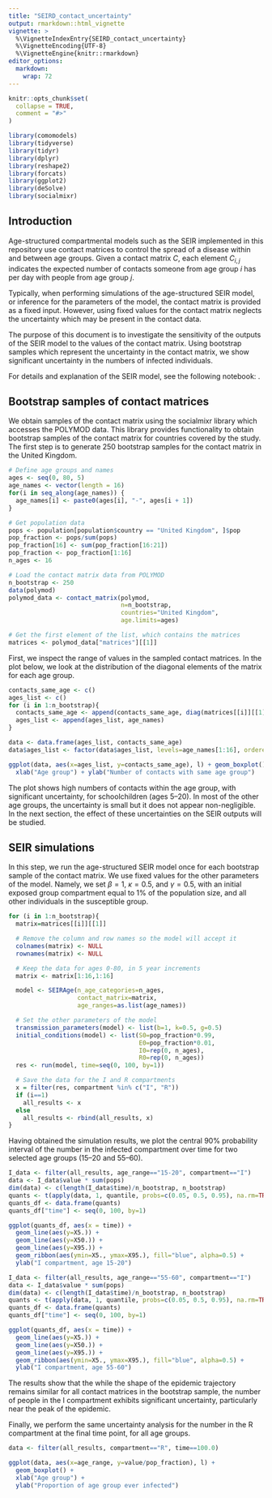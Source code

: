 ```yaml
---
title: "SEIRD_contact_uncertainty"
output: rmarkdown::html_vignette
vignette: >
  %\VignetteIndexEntry{SEIRD_contact_uncertainty}
  %\VignetteEncoding{UTF-8}
  %\VignetteEngine{knitr::rmarkdown}
editor_options:
  markdown:
    wrap: 72
---
```


```r
knitr::opts_chunk$set(
  collapse = TRUE,
  comment = "#>"
)
```

```r
library(comomodels)
library(tidyverse)
library(tidyr)
library(dplyr)
library(reshape2)
library(forcats)
library(ggplot2)
library(deSolve)
library(socialmixr)
```

## Introduction

Age-structured compartmental models such as the SEIR implemented in this
repository use contact matrices to control the spread of a disease within and
between age groups. Given a contact matrix $C$, each element $C_{i,j}$
indicates the expected number of contacts someone from age group $i$ has per
day with people from age group $j$.

Typically, when performing simulations of the age-structured SEIR model, or
inference for the parameters of the model, the contact matrix is provided as a
fixed input. However, using fixed values for the contact matrix neglects the
uncertainty which may be present in the contact data.

The purpose of this document is to investigate the sensitivity of the outputs
of the SEIR model to the values of the contact matrix. Using bootstrap samples
which represent the uncertainty in the contact matrix, we show significant
uncertainty in the numbers of infected individuals.

For details and explanation of the SEIR model, see the following notebook:
<link>.

## Bootstrap samples of contact matrices

We obtain samples of the contact matrix using the socialmixr library which
accesses the POLYMOD data. This library provides functionality to obtain
bootstrap samples of the contact matrix for countries covered by the study. The
first step is to generate 250 bootstrap samples for the contact matrix in the
United Kingdom.

```r

# Define age groups and names
ages <- seq(0, 80, 5)
age_names <- vector(length = 16)
for(i in seq_along(age_names)) {
  age_names[i] <- paste0(ages[i], "-", ages[i + 1])
}

# Get population data
pops <- population[population$country == "United Kingdom", ]$pop
pop_fraction <- pops/sum(pops)
pop_fraction[16] <- sum(pop_fraction[16:21])
pop_fraction <- pop_fraction[1:16]
n_ages <- 16

# Load the contact matrix data from POLYMOD
n_bootstrap <- 250
data(polymod)
polymod_data <- contact_matrix(polymod,
                               n=n_bootstrap,
                               countries="United Kingdom",
                               age.limits=ages)

# Get the first element of the list, which contains the matrices
matrices <- polymod_data["matrices"][[1]]

```

First, we inspect the range of values in the sampled contact matrices. In the
plot below, we look at the distribution of the diagonal elements of the matrix
for each age group.

```r

contacts_same_age <- c()
ages_list <- c()
for (i in 1:n_bootstrap){
  contacts_same_age <- append(contacts_same_age, diag(matrices[[i]][[1]])[1:16])
  ages_list <- append(ages_list, age_names)
}

data <- data.frame(ages_list, contacts_same_age)
data$ages_list <- factor(data$ages_list, levels=age_names[1:16], ordered=TRUE)

ggplot(data, aes(x=ages_list, y=contacts_same_age), l) + geom_boxplot() +
  xlab("Age group") + ylab("Number of contacts with same age group")
```

The plot shows high numbers of contacts within the age group, with significant
uncertainty, for schoolchildren (ages 5--20). In most of the other age groups,
the uncertainty is small but it does not appear non-negligible. In the next
section, the effect of these uncertainties on the SEIR outputs will be studied.

## SEIR simulations

In this step, we run the age-structured SEIR model once for each bootstrap
sample of the contact matrix. We use fixed values for the other parameters of
the model. Namely, we set $\beta=1$, $\kappa=0.5$, and $\gamma=0.5$, with an
initial exposed group compartment equal to 1% of the population size, and all
other individuals in the susceptible group.

```r
for (i in 1:n_bootstrap){
  matrix=matrices[[i]][[1]]

  # Remove the column and row names so the model will accept it
  colnames(matrix) <- NULL
  rownames(matrix) <- NULL

  # Keep the data for ages 0-80, in 5 year increments
  matrix <- matrix[1:16,1:16]

  model <- SEIRAge(n_age_categories=n_ages,
                   contact_matrix=matrix,
                   age_ranges=as.list(age_names))

  # Set the other parameters of the model  
  transmission_parameters(model) <- list(b=1, k=0.5, g=0.5)
  initial_conditions(model) <- list(S0=pop_fraction*0.99,
                                    E0=pop_fraction*0.01,
                                    I0=rep(0, n_ages),
                                    R0=rep(0, n_ages))
  res <- run(model, time=seq(0, 100, by=1))

  # Save the data for the I and R compartments
  x = filter(res, compartment %in% c("I", "R"))
  if (i==1)
    all_results <- x
  else
    all_results <- rbind(all_results, x)
}
```

Having obtained the simulation results, we plot the central 90% probability
interval of the number in the infected compartment over time for two selected
age groups (15--20 and 55--60).


```r

I_data <- filter(all_results, age_range=="15-20", compartment=="I")
data <- I_data$value * sum(pops)
dim(data) <- c(length(I_data$time)/n_bootstrap, n_bootstrap)
quants <- t(apply(data, 1, quantile, probs=c(0.05, 0.5, 0.95), na.rm=TRUE))
quants_df <- data.frame(quants)
quants_df["time"] <- seq(0, 100, by=1)

ggplot(quants_df, aes(x = time)) +
  geom_line(aes(y=X5.)) +
  geom_line(aes(y=X50.)) +
  geom_line(aes(y=X95.)) +
  geom_ribbon(aes(ymin=X5., ymax=X95.), fill="blue", alpha=0.5) +
  ylab("I compartment, age 15-20")

I_data <- filter(all_results, age_range=="55-60", compartment=="I")
data <- I_data$value * sum(pops)
dim(data) <- c(length(I_data$time)/n_bootstrap, n_bootstrap)
quants <- t(apply(data, 1, quantile, probs=c(0.05, 0.5, 0.95), na.rm=TRUE))
quants_df <- data.frame(quants)
quants_df["time"] <- seq(0, 100, by=1)

ggplot(quants_df, aes(x = time)) +
  geom_line(aes(y=X5.)) +
  geom_line(aes(y=X50.)) +
  geom_line(aes(y=X95.)) +
  geom_ribbon(aes(ymin=X5., ymax=X95.), fill="blue", alpha=0.5) +
  ylab("I compartment, age 55-60")

```

The results show that the while the shape of the epidemic trajectory remains
similar for all contact matrices in the bootstrap sample, the number of people
in the I compartment exhibits significant uncertainty, particularly near the
peak of the epidemic.

Finally, we perform the same uncertainty analysis for the number in the R
compartment at the final time point, for all age groups.


```r

data <- filter(all_results, compartment=="R", time==100.0)

ggplot(data, aes(x=age_range, y=value/pop_fraction), l) +
  geom_boxplot() +
  xlab("Age group") +
  ylab("Proportion of age group ever infected")

```
